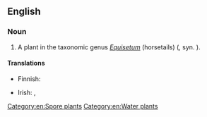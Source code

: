 ==English==
{{rfi|en}}
{{wikipedia|Equisetum fluiatile}}

===Noun===
{{en-noun}}

# A plant in the taxonomic genus ''[[Equisetum]]'' (horsetails) ({{taxlink|Equisetum fluviatile|species|noshow=1|ver=170320}}, syn. {{taxlink|Equisetum limosum|species|noshow=1|ver=170320}}).

====Translations====
{{trans-top|plant}}
* Finnish: {{t+|fi|järvikorte}}
{{trans-mid}}
* Irish: {{t|ga|scuab eich uisce|f}}, {{t|ga|eireaball capaill uisce|m}}
{{trans-bottom}}

[[Category:en:Spore plants]]
[[Category:en:Water plants]]